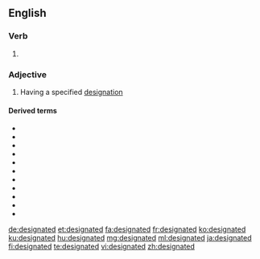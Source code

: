 ==English==

===Verb===
{{head|en|verb form}}

# {{en-past of|designate}}

===Adjective===
{{en-adj|-}}

# Having a specified [[designation]]

====Derived terms====
* {{l|en|designated agent}}
* {{l|en|designated driver}}
* {{l|en|designated hitter}}
* {{l|en|designated marksman}}
* {{l|en|designated milk}}
* {{l|en|designated patient}}
* {{l|en|designated person}}
* {{l|en|designated service}}
* {{l|en|designated survivor}}
* {{l|en|designated value}}
* {{l|en|designated volume}}

[[de:designated]]
[[et:designated]]
[[fa:designated]]
[[fr:designated]]
[[ko:designated]]
[[ku:designated]]
[[hu:designated]]
[[mg:designated]]
[[ml:designated]]
[[ja:designated]]
[[fi:designated]]
[[te:designated]]
[[vi:designated]]
[[zh:designated]]
